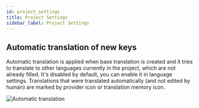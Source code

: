 ---
id: project_settings
title: Project Settings
sidebar_label: Project Settings
---

## Automatic translation of new keys

Automatic translation is applied when base translation is created and it tries to translate to other languages currently in the project, which are not already filled. It's disabled by default, you can enable it in language settings. Translations that were translated automatically (and not edited by human) are marked by provider icon or translation memory icon.

![Automatic translation](/img/docs/platform/auto_translation.png)
